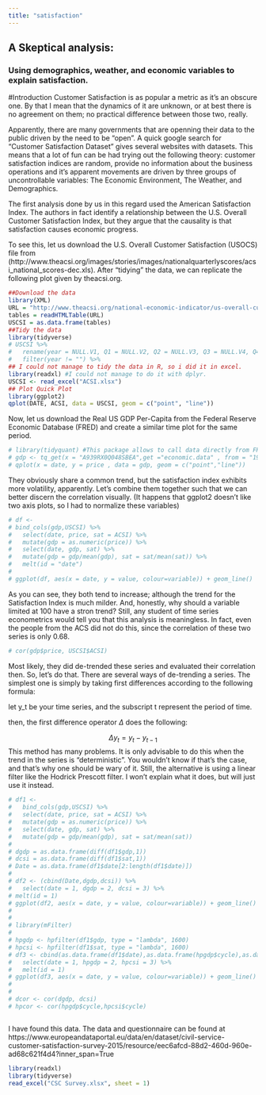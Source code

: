 ```yaml
---
title: "satisfaction"
---
```

## A Skeptical analysis: 
### Using demographics, weather, and economic variables to explain satisfaction.

#Introduction 
Customer Satisfaction is as popular a metric as it's an obscure one. By that I mean that the dynamics of it are unknown, or at best there is no agreement on them; no practical difference between those two, really. 

Apparently, there are many governments that are openning their data to the public driven by the need to be "open". A quick google search for "Customer Satisfaction Dataset" gives several websites with datasets. This means that a lot of fun can be had trying out the following theory: customer satisfaction indices are  random, provide no information about the business operations and it's apparent movements are driven by three groups of uncontrollable variables: The Economic Environment, The Weather, and Demographics. 

The first analysis done by us in this regard used the American Satisfaction Index. The authors in fact identify a relationship between the U.S. Overall Customer Satisfaction Index, but they argue that the causality is that satisfaction causes economic progress. 

To see this, let us download the U.S. Overall Customer Satisfaction (USOCS) file from (http://www.theacsi.org/images/stories/images/nationalquarterlyscores/acsi_national_scores-dec.xls). After "tidying" the data, we can replicate the following plot given by theacsi.org. 

```r
##Download the data
library(XML)
URL = "http://www.theacsi.org/national-economic-indicator/us-overall-customer-satisfaction"
tables = readHTMLTable(URL)
USCSI = as.data.frame(tables)
##Tidy the data
library(tidyverse)
# USCSI %>%
#   rename(year = NULL.V1, Q1 = NULL.V2, Q2 = NULL.V3, Q3 = NULL.V4, Q4 = NULL.V5) %>%
#   filter(year != "") %>%
## I could not manage to tidy the data in R, so i did it in excel. 
library(readxl) #I could not manage to do it with dplyr. 
USCSI <- read_excel("ACSI.xlsx")
## Plot Quick Plot 
library(ggplot2)
qplot(DATE, ACSI, data = USCSI, geom = c("point", "line"))

```


Now, let us download the Real US GDP Per-Capita from the Federal Reserve Economic Database (FRED) and create a similar time plot for the same period. 

```r
# library(tidyquant) #This package allows to call data directly from FRED. 
# gdp <- tq_get(x = "A939RX0Q048SBEA",get ="economic.data" , from = "1994-03-01", to = "2017-04-01")
# qplot(x = date, y = price , data = gdp, geom = c("point","line"))

```

They obviously share a common trend, but the satisfaction index exhibits more volatility, apparently. Let's combine them together such that we can better discern the correlation visually. (It happens that ggplot2 doesn't like two axis plots, so I had to normalize these variables)

```r
# df <- 
# bind_cols(gdp,USCSI) %>%
#   select(date, price, sat = ACSI) %>%
#   mutate(gdp = as.numeric(price)) %>%
#   select(date, gdp, sat) %>% 
#   mutate(gdp = gdp/mean(gdp), sat = sat/mean(sat)) %>% 
#   melt(id = "date")
# 
# ggplot(df, aes(x = date, y = value, colour=variable)) + geom_line()

```

As you can see, they both tend to increase; although the trend for the Satisfaction Index is much milder. And, honestly, why should a variable limited at 100 have a stron trend? Still, any student of time series econometrics would tell you that this analysis is meaningless. In fact, even the people from the ACS did not do this, since the correlation of these two series is only 0.68. 

```r
# cor(gdp$price, USCSI$ACSI)
```
Most likely, they did de-trended these series and evaluated their correlation then. So, let's do that. There are several ways of de-trending a series. The simplest one is simply by taking first differences according to the following formula: 

let y_t be your time series, and the subscript t represent the period of time. 

then, the first difference operator $\Delta$ does the following: 

$$\Delta y_t = y_t - y_{t-1}$$
This method has many problems. It is only advisable to do this when the trend in the series is "deterministic". You wouldn't know if that's the case, and that's why one should be wary of it. Still, the alternative is using a linear filter like the Hodrick Prescott filter. I won't explain what it does, but will just use it instead. 

```r

# df1 <- 
#   bind_cols(gdp,USCSI) %>%
#   select(date, price, sat = ACSI) %>%
#   mutate(gdp = as.numeric(price)) %>%
#   select(date, gdp, sat) %>% 
#   mutate(gdp = gdp/mean(gdp), sat = sat/mean(sat))
#   
# dgdp = as.data.frame(diff(df1$gdp,1))
# dcsi = as.data.frame(diff(df1$sat,1))
# Date = as.data.frame(df1$date[2:length(df1$date)])
# 
# df2 <- (cbind(Date,dgdp,dcsi)) %>% 
#   select(date = 1, dgdp = 2, dcsi = 3) %>% 
# melt(id = 1) 
# ggplot(df2, aes(x = date, y = value, colour=variable)) + geom_line()
# 
# 
# library(mFilter)
# 
# hpgdp <- hpfilter(df1$gdp, type = "lambda", 1600)
# hpcsi <- hpfilter(df1$sat, type = "lambda", 1600)
# df3 <- cbind(as.data.frame(df1$date),as.data.frame(hpgdp$cycle),as.data.frame(hpcsi$cycle)) %>% 
#   select(date = 1, hpgdp = 2, hpcsi = 3) %>% 
#   melt(id = 1) 
# ggplot(df3, aes(x = date, y = value, colour=variable)) + geom_line()
# 
# 
# dcor <- cor(dgdp, dcsi)
# hpcor <- cor(hpgdp$cycle,hpcsi$cycle)



```

I have found this data. The data and questionnaire can be found at https://www.europeandataportal.eu/data/en/dataset/civil-service-customer-satisfaction-survey-2015/resource/eec6afcd-88d2-460d-960e-ad68c621f4d4?inner_span=True

```r

library(readxl)
library(tidyverse)
read_excel("CSC Survey.xlsx", sheet = 1)

```



